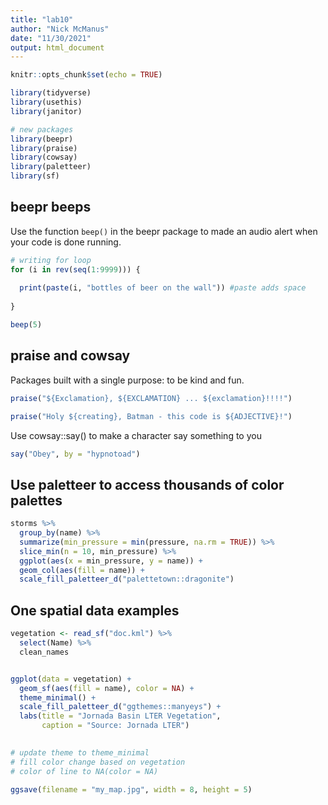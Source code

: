 ```yaml
---
title: "lab10"
author: "Nick McManus"
date: "11/30/2021"
output: html_document
---
```


```r
knitr::opts_chunk$set(echo = TRUE)

library(tidyverse)
library(usethis)
library(janitor)

# new packages
library(beepr)
library(praise)
library(cowsay)
library(paletteer)
library(sf)
```


## beepr beeps

Use the function `beep()` in the beepr package to made an audio alert when your code is done running.

```r
# writing for loop
for (i in rev(seq(1:9999))) {
  
  print(paste(i, "bottles of beer on the wall")) #paste adds space
  
}

beep(5)
```


## praise and cowsay

Packages built with a single purpose: to be kind and fun.

```r
praise("${Exclamation}, ${EXCLAMATION} ... ${exclamation}!!!!")

praise("Holy ${creating}, Batman - this code is ${ADJECTIVE}!")
```

Use cowsay::say() to make a character say something to you

```r
say("Obey", by = "hypnotoad")
```

## Use paletteer to access thousands of color palettes

```r
storms %>% 
  group_by(name) %>% 
  summarize(min_pressure = min(pressure, na.rm = TRUE)) %>% 
  slice_min(n = 10, min_pressure) %>% 
  ggplot(aes(x = min_pressure, y = name)) +
  geom_col(aes(fill = name)) +
  scale_fill_paletteer_d("palettetown::dragonite")
```

## One spatial data examples

```r
vegetation <- read_sf("doc.kml") %>% 
  select(Name) %>% 
  clean_names


ggplot(data = vegetation) +
  geom_sf(aes(fill = name), color = NA) +
  theme_minimal() +
  scale_fill_paletteer_d("ggthemes::manyeys") +
  labs(title = "Jornada Basin LTER Vegetation",
       caption = "Source: Jornada LTER")
  

# update theme to theme_minimal
# fill color change based on vegetation
# color of line to NA(color = NA)
```

```r
ggsave(filename = "my_map.jpg", width = 8, height = 5)
```


